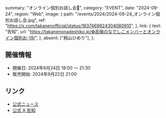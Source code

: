   summary: "オンライン個別お話し会📢",
  category: "EVENT",
  date: "2024-09-24",
  region: "Web",
  image: {
    path: "/events/2024/2024-09-24_オンライン個別お話し会.jpg",
    ref: "https://x.com/takanenofficial/status/1837469924304080910",
  },
  link: {
    text: "告知",
    url: "https://takanenonadeshiko.jp/✿高嶺のなでしこメンバーとオンライン個別お-19/",
  },
  absent: ["籾山ひめり"],
};

## 開催情報

- 開催日: 2024年9月24日 18:00 〜 21:30
- 販売開始: 2024年9月22日 21:00

## リンク

- [公式ニュース]("https://takanenonadeshiko.jp/✿高嶺のなでしこメンバーとオンライン個別お-19/")
- [公式 X 告知](https://x.com/takanenofficial/status/1837469924304080910)
